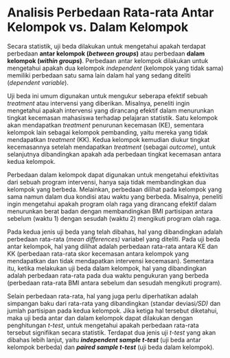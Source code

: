 # Analisis Perbedaan Rata-rata Antar Kelompok vs. Dalam Kelompok

Secara statistik, uji beda dilakukan untuk mengetahui apakah terdapat perbedaan **antar kelompok (*between groups*)** atau perbedaan **dalam kelompok (*within groups*)**. Perbedaan antar kelompok dilakukan untuk mengetahui apakah dua kelompok *independent* (kelompok yang tidak sama) memiliki perbedaan satu sama lain dalam hal yang sedang diteliti (*dependent variable*).

Uji beda ini umum digunakan untuk mengukur seberapa efektif sebuah *treatment* atau intervensi yang diberikan. Misalnya, peneliti ingin mengetahui apakah intervensi yang dirancang efektif dalam menurunkan tingkat kecemasan mahasiswa terhadap pelajaran statistik. Satu kelompok akan mendapatkan *treatment* penurunan kecemasan (KE), sementara kelompok lain sebagai kelompok pembanding, yaitu mereka yang tidak mendapatkan *treatment* (KK). Kedua kelompok kemudian diukur tingkat kecemasannya setelah mendapatkan *treatment* (sebagai *outcome*), untuk selanjutnya dibandingkan apakah ada perbedaan tingkat kecemasan antara kedua kelompok.

Perbedaan dalam kelompok dapat digunakan untuk mengetahui efektivitas dari sebuah program intervensi, hanya saja tidak membandingkan dua kelompok yang berbeda. Melainkan, perbedaan dilihat pada kelompok yang sama namun dalam dua kondisi atau waktu yang berbeda. Misalnya, peneliti ingin mengetahui apakah program olah raga yang dirancang efektif dalam menurunkan berat badan dengan membandingkan BMI partisipan antara sebelum (waktu 1) dengan sesudah (waktu 2) mengikuti program olah raga.

Pada kedua jenis uji beda yang telah dibahas, hal yang dibandingkan adalah perbedaan rata-rata (*mean differences)* variabel yang diteliti. Pada uji beda antar kelompok, hal yang dilihat adalah perbedaan rata-rata antara KE dan KK (perbedaan rata-rata skor kecemasan antara kelompok yang mendapatkan dan tidak mendapatkan intervensi kecemasan). Sementara itu, ketika melakukan uji beda dalam kelompok, hal yang dibandingkan adalah perbedaan rata-rata pada dua waktu pengukuran yang berbeda (perbedaan rata-rata BMI antara sebelum dan sesudah mengikuti program).

Selain perbedaan rata-rata, hal yang juga perlu diperhatikan adalah simpangan baku dari rata-rata yang dibandingkan (standar deviasi*/SD)* dan jumlah partisipan pada kedua kelompok. Jika ketiga hal tersebut diketahui, maka uji beda antar dan dalam kelompok dapat dilakukan dengan penghitungan *t-test*, untuk mengetahui apakah perbedaan rata-rata tersebut signifikan secara statistik. Terdapat dua jenis uji *t-test* yang akan dibahas lebih lanjut, yaitu ***independent sample t-test*** (uji beda antar kelompok berbeda) dan ***paired sample t-test*** (uji beda dalam kelompok)*.*

